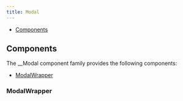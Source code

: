 ```yaml
---
title: Modal
---
```



<DocusaurusDoc>

- [Components](#components)

## Components

The \_\_Modal component family provides the following components:

- [ModalWrapper](#modalwrapper)

### ModalWrapper

<ComponentDocs docs={jsdoc.jsdocModalWrapper} example={ModalWrapperExample} />

</DocusaurusDoc>
